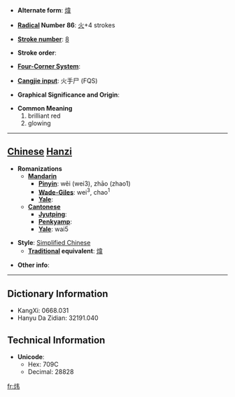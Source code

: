 * '''Alternate form''': [[煒]]

* '''[[Wiktionary:Chinese radical index| Radical]] Number 86''': [[Wiktionary:Chinese radical index 火|火]]+4 strokes

* '''[[Wiktionary:Chinese total strokes index|Stroke number]]''': [[Wiktionary:Chinese total strokes index 8|8]]

* '''Stroke order''': 

* '''[[Wiktionary:Chinese four corner index|Four-Corner System]]''': 

* '''[[Wiktionary:Chinese Cangjie index|Cangjie input]]''': 火手尸 (FQS)

* '''Graphical Significance and Origin''': 

* '''Common Meaning'''
*#brilliant red
*# glowing


----

== [[Chinese]] [[Hanzi]] ==

* '''Romanizations'''
** '''[[Mandarin]]'''
*** '''[[Pinyin]]''': wěi (wei3), zhāo (zhao1)
*** '''[[Wade-Giles]]''': wei<sup>3</sup>, chao<sup>1</sup>
*** '''[[Yale]]''': 
** '''[[Cantonese]]'''
*** '''[[Jyutping]]''':
*** '''[[Penkyamp]]''': 
*** '''[[Yale]]''': wai5

* '''Style''': [[Simplified Chinese]] 
** '''[[Traditional Chinese|Traditional]] equivalent''': [[煒]]

* '''Other info''': 

----

== Dictionary Information ==

* KangXi: 0668.031
* Hanyu Da Zidian: 32191.040

== Technical Information ==

* '''Unicode''':
** Hex: 709C
** Decimal: 28828

[[fr:炜]]